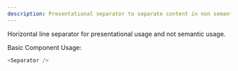```yaml
---
description: Presentational separator to separate content in non semantic way
---
```


Horizontal line separator for presentational usage and not semantic usage.

Basic Component Usage:

```js
<Separator />
```
